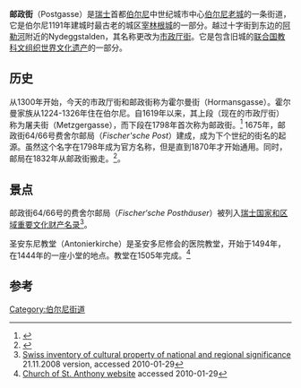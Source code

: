 {{Infobox street
| name                    = 邮政街
| native_name             = Postgasse
| image                   = Bern Postgasse.PNG
| length_m                = 300
| width                   =
| location                = [[瑞士|瑞士]][[伯尔尼|伯尔尼]]
| coordinates             = {{coord|46|56|56.46|N|7|27|19.76|E}}
}}
'''邮政街'''（Postgasse）是[[瑞士|瑞士]]首都[[伯尔尼|伯尔尼]]中世纪城市中心[[伯尔尼老城|伯尔尼老城]]的一条街道，它是伯尔尼1191年建城时最古老的城区[[宰林根城|宰林根城]]的一部分。越过十字街到东边的[[阿勒河|阿勒河]]附近的Nydeggstalden，其名称更改为[[市政厅街|市政厅街]]。它是包含旧城的[[联合国教科文组织|联合国教科文组织]][[世界文化遗产|世界文化遗产]]的一部分。

==历史==
从1300年开始，今天的市政厅街和邮政街称为霍尔曼街（Hormansgasse）。霍尔曼家族从1224-1326年住在伯尔尼。自1619年以来，其上段（现在的市政厅街）称为屠夫街（Metzgergasse），而下段在1798年首次称为邮政街。<ref>{{cite book|title= Historisch-topographisches Lexikon der Stadt Bern|last= Weber|first= Berchtold|year= 1976|url= http://www.digibern.ch/weber/weber_h.html|accessdate= 2010-01-28|deadurl= yes|archiveurl= https://web.archive.org/web/20090906083007/http://www.digibern.ch/weber/weber_h.html|archivedate= 2009-09-06}}{{de_icon}}</ref> 1675年，邮政街64/66号费舍尔邮局（''Fischer'sche Post''）建成，成为下个世纪的街名的起源。虽然这个名字在1798年成为官方名称，但是直到1870年才开始通用。同时，邮局在1832年从邮政街搬走。<ref>{{Cite web |url=http://www.digibern.ch/weber/weber_pq.html#Postgasse |title=Weber - Postgasse |accessdate=2017-03-14 |archive-date=2002-06-24 |archive-url=https://web.archive.org/web/20020624204855/http://www.digibern.ch/weber/weber_pq.html#Postgasse |dead-url=yes }}</ref>。

==景点==
邮政街64/66号的费舍尔邮局（''Fischer‘sche Posthäuser''）被列入[[瑞士国家和区域重要文化财产名录|瑞士国家和区域重要文化财产名录]]<ref>[http://www.bevoelkerungsschutz.admin.ch/internet/bs/de/home/themen/kgs/kgs_inventar.html Swiss inventory of cultural property of national and regional significance] {{webarchive|url=https://web.archive.org/web/20090501142322/http://www.bevoelkerungsschutz.admin.ch/internet/bs/de/home/themen/kgs/kgs_inventar.html |date=2009-05-01 }} 21.11.2008 version, {{de icon}} accessed 2010-01-29</ref>。

圣安东尼教堂（Antonierkirche）是圣安多尼修会的医院教堂，开始于1494年，在1444年的一座小堂的地点。教堂在1505年完成。<ref>[http://www.luther-bern.ch/index.php?id=62 Church of St. Anthony website] {{Wayback|url=http://www.luther-bern.ch/index.php?id=62 |date=20161019184037 }} {{de icon}} accessed 2010-01-29</ref>

==参考==
{{reflist}}
{{伯尔尼老城}}
{{coord|46|56|56.46|N|7|27|19.76|E|region:CH|display=title}}
[[Category:伯尔尼街道|Category:伯尔尼街道]]